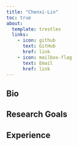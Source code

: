 ```yaml
---
title: "Chenxi-Lin"
toc: true
about:
  template: trestles
  links:
    - icon: github
      text: GitHub
      href: link
    - icon: mailbox-flag
      text: Email
      href: link
---
```


::: {.column-page}

## Bio

## Research Goals

## Experience

:::